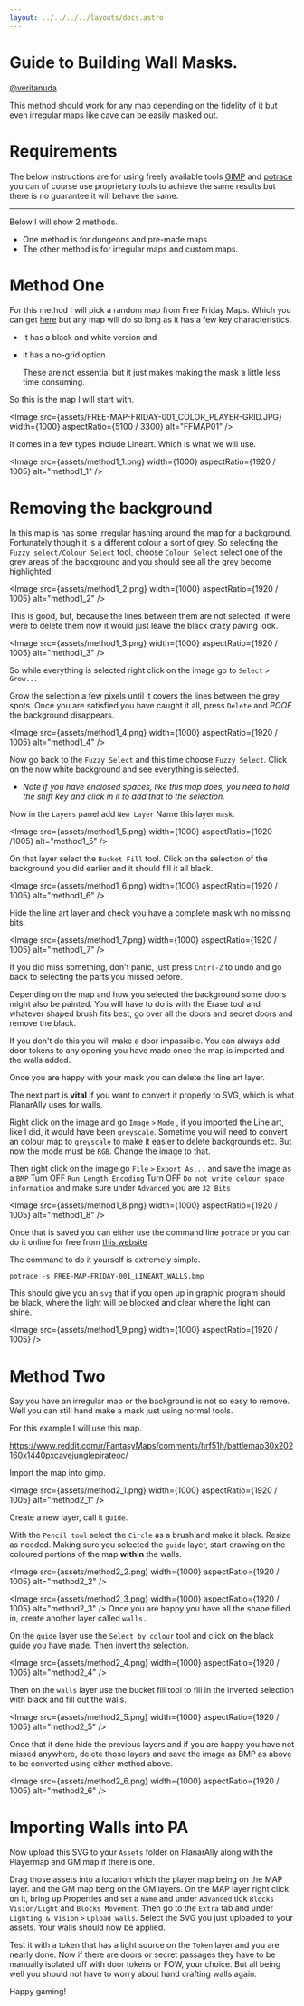 ```yaml
---
layout: ../../../../layouts/docs.astro
---
```



# __Guide to Building Wall Masks.__ 
[@veritanuda](https://keybase.io/veritanuda)

This method should work for any map depending on the fidelity of it but even irregular maps like cave can be easily masked out.

# Requirements
The below instructions are for using freely available tools [GIMP](https://gimp.org) and [potrace](https://potrace.sourceforge.net/) you can of course use proprietary tools to achieve the same results but there is no guarantee it will behave the same. 

___

Below I will show 2 methods. 
* One method is for dungeons and pre-made maps
* The other method is for irregular maps and custom maps. 


# __Method One__

For this method I will pick a random map from Free Friday Maps. Which you can get [here](https://www.drivethrurpg.com/browse/pub/10213/Paths-to-Adventure/subcategory/25973_33572/Free-Map-Friday) but any map will do so long as it has a few key characteristics. 
* It has a black and white version and 
* it has a no-grid option. 
  
  These are not essential but it just makes making the mask a little less time consuming.  

So this is the map I will start with.

<Image src={assets/FREE-MAP-FRIDAY-001_COLOR_PLAYER-GRID.JPG} width={1000} aspectRatio={5100 / 3300} alt="FFMAP01" />

It comes in a few types include Lineart. Which is what we will use. 


<Image src={assets/method1_1.png} width={1000} aspectRatio={1920 / 1005} alt="method1_1" />


# Removing the background

In this map is has some irregular hashing around the map for a background. Fortunately though it is a different colour a sort of grey. So selecting the `Fuzzy select/Colour Select` tool, choose `Colour Select` select one of the grey areas of the background and you should see all the grey become highlighted. 

<Image src={assets/method1_2.png} width={1000} aspectRatio={1920 / 1005} alt="method1_2" />


This is good, but, because the lines between them are not selected, if were were to delete them now it would just leave the black crazy paving look.

<Image src={assets/method1_3.png} width={1000} aspectRatio={1920 / 1005} alt="method1_3" />

 So while everything is selected right click on the image go to `Select` `>` `Grow...`

Grow the selection a few pixels until it covers the lines between the grey spots. Once you are satisfied you have caught it all, press `Delete` and *POOF* the background disappears. 

<Image src={assets/method1_4.png} width={1000} aspectRatio={1920 / 1005} alt="method1_4" />

Now go back to the `Fuzzy Select` and this time choose `Fuzzy Select`. Click on the now white background and see everything is selected. 

* *Note if you have enclosed spaces, like this map does, you need to hold the shift key and click in it to add that to the selection.*

Now in the `Layers` panel add `New Layer` Name this layer `mask`. 

<Image src={assets/method1_5.png} width={1000} aspectRatio={1920 /1005} alt="method1_5" />


On that layer select the `Bucket Fill` tool. Click on the selection of the background you did earlier and it should fill it all black. 

<Image src={assets/method1_6.png} width={1000} aspectRatio={1920 / 1005} alt="method1_6" />


Hide the line art layer and check you have a complete mask wth no missing bits. 

<Image src={assets/method1_7.png} width={1000} aspectRatio={1920 / 1005} alt="method1_7" />

If you did miss something, don't panic, just press `Cntrl-Z` to undo and go back to selecting the parts you missed before. 

Depending on the map and how you selected the background some doors might also be painted. You will have to do is with the Erase tool and whatever shaped brush fits best, go over all the doors and secret doors and remove the black. 

If you don't do this you will make a door impassible. You can always add door tokens to any opening you have made once the map is imported and the walls added. 

Once you are happy with your mask you can delete the line art layer. 




The next part is **vital** if you want to convert it properly to SVG, which is what PlanarAlly uses for walls.

Right click on the image and go `Image` `>` `Mode` , if you imported the Line art, like I did, it would have been `greyscale`. Sometime you will need to convert an colour map to `greyscale` to make it easier to delete backgrounds etc. But now the mode must be `RGB`. Change the image to that. 

Then right click on the image go `File` `>` `Export As...`  and save the image as a `BMP`  Turn OFF `Run Length Encoding` Turn OFF `Do not write colour space information` and make sure under `Advanced` you are `32 Bits`

<Image src={assets/method1_8.png} width={1000} aspectRatio={1920 / 1005} alt="method1_8" />

Once that is saved you can either use the command line `potrace` or you can do it online for free from [this website](https://svg-converter.com/potrace)

The command to do it  yourself is extremely simple. 

`potrace -s FREE-MAP-FRIDAY-001_LINEART_WALLS.bmp`

This should give you an `svg` that if you open up in graphic program should be black, where the light will be blocked and clear where the light can shine.

<Image src={assets/method1_9.png} width={1000} aspectRatio={1920 / 1005} /> 



# __Method Two__


Say you have an irregular map or the background is not so easy to remove. Well you can still hand make a mask just using normal tools.

For this example I will use this map.

https://www.reddit.com/r/FantasyMaps/comments/hrf51h/battlemap30x202160x1440pxcavejunglepirateoc/


Import the map into gimp.

<Image src={assets/method2_1.png} width={1000} aspectRatio={1920 / 1005} alt="method2_1" />

Create a new layer, call it `guide`.

With the `Pencil tool` select the `Circle` as a brush and make it black. Resize as needed. Making sure you selected the `guide` layer, start drawing on the coloured portions of the map **within** the walls.

<Image src={assets/method2_2.png) width={1000} aspectRatio={1920 / 1005} alt="method2_2" />


<Image src={assets/method2_3.png} width={1000} aspectRatio={1920 / 1005} alt="method2_3" />
Once you are happy you have all the shape filled in, create another layer called `walls.` 

On the `guide` layer use the `Select by colour` tool and click on the black guide you have made. Then invert the selection.

<Image src={assets/method2_4.png} width={1000} aspectRatio={1920 / 1005} alt="method2_4" />

Then on the `walls` layer use the bucket fill tool to fill in the inverted selection with black and fill out the walls.

<Image src={assets/method2_5.png} width={1000} aspectRatio={1920 / 1005} alt="method2_5" /> 

Once that it done hide the previous layers and if you are happy you have not missed anywhere, delete those layers and save the image as BMP as above to be converted using either method above.

<Image src={assets/method2_6.png} width={1000} aspectRatio={1920 / 1005} alt="method2_6" /> 

# Importing Walls into PA


Now upload this SVG to your `Assets` folder on PlanarAlly along with the Playermap and GM map if there is one. 

Drag those assets into a location which the player map being on the MAP layer. and the GM map beng on the GM layers. On the MAP layer right click on it, bring up Properties and set a `Name` and under `Advanced`  tick `Blocks Vision/Light` and `Blocks Movement`. Then go to the `Extra` tab and under `Lighting & Vision` `>` `Upload walls`. Select the SVG you just uploaded to your assets. Your walls should now be applied. 

Test it with a token that has a light source on the `Token` layer and you are nearly done. Now if there are doors or secret passages they have to be manually isolated off with door tokens or FOW, your choice. But all being well you should not have to worry about hand crafting walls again. 

Happy gaming!


